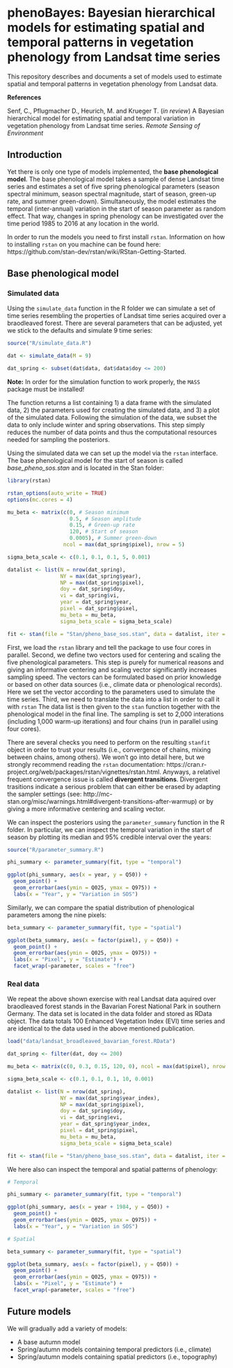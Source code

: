 
# phenoBayes: Bayesian hierarchical models for estimating spatial and temporal patterns in vegetation phenology from Landsat time series

This repository describes and documents a set of models used to estimate spatial and temporal patterns in vegetation phenology from Landsat data.

**References**

Senf, C., Pflugmacher D., Heurich, M. and Krueger T. (*in review*) A Bayesian hierarchical model for estimating spatial and temporal variation in vegetation phenology from Landsat time series. *Remote Sensing of Environment*

## Introduction

Yet there is only one type of models implemented, the **base phenological model**. The base phenological model takes a sample of dense Landsat time series and estimates a set of five spring phenological parameters (season spectral minimum, season spectral magnitude, start of season, green-up rate, and summer green-down). Simultaneously, the model estimates the temporal (inter-annual) variation in the start of season parameter as random effect. That way, changes in spring phenology can be investigated over the time period 1985 to 2016 at any location in the world.

In order to run the models you need to first install `rstan`. Information on how to installing `rstan` on you machine can be found here: https://github.com/stan-dev/rstan/wiki/RStan-Getting-Started.

## Base phenological model

### Simulated data

Using the `simulate_data` function in the R folder we can simulate a set of time series resembling the properties of Landsat time series acquired over a braodleaved forest. There are several parameters that can be adjusted, yet we stick to the defaults and simulate 9 time series:

```r
source("R/simulate_data.R")

dat <- simulate_data(M = 9)

dat_spring <- subset(dat$data, dat$data$doy <= 200)
```

**Note:** In order for the simulation function to work properly, the `MASS` package must be installed!

The function returns a list containing 1) a data frame with the simulated data, 2) the parameters used for creating the simulated data, and 3) a plot of the simulated data. Following the simulation of the data, we subset the data to only include winter and spring observations. This step simply reduces the number of data points and thus the computational resources needed for sampling the posteriors. 

Using the simulated data we can set up the model via the `rstan` interface. The  base phenological model for the start of season is called *base_pheno_sos.stan* and is located in the Stan folder:

```r
library(rstan)

rstan_options(auto_write = TRUE)
options(mc.cores = 4)

mu_beta <- matrix(c(0, # Season minimum 
                    0.5, # Season amplitude
                    0.15, # Green-up rate
                    120, # Start of season
                    0.0005), # Summer green-down
                  ncol = max(dat_spring$pixel), nrow = 5)

sigma_beta_scale <- c(0.1, 0.1, 0.1, 5, 0.001)

datalist <- list(N = nrow(dat_spring),
                 NY = max(dat_spring$year),
                 NP = max(dat_spring$pixel),
                 doy = dat_spring$doy,
                 vi = dat_spring$vi,
                 year = dat_spring$year,
                 pixel = dat_spring$pixel,
                 mu_beta = mu_beta,
                 sigma_beta_scale = sigma_beta_scale)

fit <- stan(file = "Stan/pheno_base_sos.stan", data = datalist, iter = 2000, chains = 4)
```

First, we load the `rstan` library and tell the package to use four cores in parallel. Second, we define two vectors used for centering and scaling the five phenological parameters. This step is purely for numerical reasons and giving an informative centering and scaling vector significantly increases sampling speed. The vectors can be formulated based on prior knowledge or based on other data sources (i.e., climate data or phenological records). Here we set the vector according to the parameters used to simulate the time series. Third, we need to translate the data into a list in order to call it with `rstan` The data list is then given to the `stan` function together with the phenological model in the final line. The sampling is set to 2,000 interations (including 1,000 warm-up iterations) and four chains (run in parallel using four cores).

There are several checks you need to perform on the resulting `stanfit` object in order to trust your results (i.e., convergence of chains, mixing between chains, among others). We won't go into detail here, but we strongly recommend reading the `rstan` documentation: https://cran.r-project.org/web/packages/rstan/vignettes/rstan.html. Anyways, a relativel frequent convergence issue is called **divergent transitions**. Divergent trasitions indicate a serious problem that can either be erased by adapting the sampler settings (see: http://mc-stan.org/misc/warnings.html#divergent-transitions-after-warmup) or by giving a more informative centering and scaling vector.

We can inspect the posteriors using the `parameter_summary` function in the R folder. In particular, we can inspect the temporal variation in the start of season by plotting its median and 95% credible interval over the years:

```r
source("R/parameter_summary.R")

phi_summary <- parameter_summary(fit, type = "temporal")

ggplot(phi_summary, aes(x = year, y = Q50)) +
  geom_point() +
  geom_errorbar(aes(ymin = Q025, ymax = Q975)) +
  labs(x = "Year", y = "Variation in SOS")
```

Similarly, we can compare the spatial distribution of phenological parameters among the nine pixels:

```r
beta_summary <- parameter_summary(fit, type = "spatial")

ggplot(beta_summary, aes(x = factor(pixel), y = Q50)) +
  geom_point() +
  geom_errorbar(aes(ymin = Q025, ymax = Q975)) +
  labs(x = "Pixel", y = "Estimate") +
  facet_wrap(~parameter, scales = "free")
```

### Real data

We repeat the above shown exercise with real Landsat data aquired over braodleaved forest stands in the Bavarian Forest National Park in southern Germany. The data set is located in the data folder and stored as RData object. The data totals 100 Enhanced Vegetation Index (EVI) time series and are identical to the data used in the above mentioned publication.

```r
load("data/landsat_broadleaved_bavarian_forest.RData")

dat_spring <- filter(dat, doy <= 200)

mu_beta <- matrix(c(0, 0.3, 0.15, 120, 0), ncol = max(dat$pixel), nrow = 5)

sigma_beta_scale <- c(0.1, 0.1, 0.1, 10, 0.001)

datalist <- list(N = nrow(dat_spring),
                 NY = max(dat_spring$year_index),
                 NP = max(dat_spring$pixel),
                 doy = dat_spring$doy,
                 vi = dat_spring$evi,
                 year = dat_spring$year_index,
                 pixel = dat_spring$pixel,
                 mu_beta = mu_beta,
                 sigma_beta_scale = sigma_beta_scale)

fit <- stan(file = "Stan/pheno_base_sos.stan", data = datalist, iter = 2000, chains = 4)
```

We here also can inspect the temporal and spatial patterns of phenology:

```r
# Temporal

phi_summary <- parameter_summary(fit, type = "temporal")

ggplot(phi_summary, aes(x = year + 1984, y = Q50)) +
  geom_point() +
  geom_errorbar(aes(ymin = Q025, ymax = Q975)) +
  labs(x = "Year", y = "Variation in SOS")

# Spatial

beta_summary <- parameter_summary(fit, type = "spatial")

ggplot(beta_summary, aes(x = factor(pixel), y = Q50)) +
  geom_point() +
  geom_errorbar(aes(ymin = Q025, ymax = Q975)) +
  labs(x = "Pixel", y = "Estimate") +
  facet_wrap(~parameter, scales = "free")
```

## Future models

We will gradually add a variety of models:

- A base autumn model
- Spring/autumn models containing temporal predictors (i.e., climate)
- Spring/autumn models containing spatial predictors (i.e., topography)
